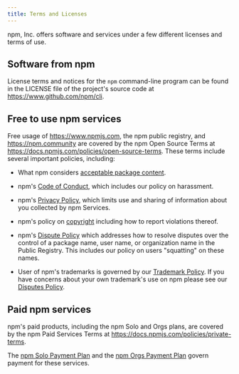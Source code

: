 ```yaml
---
title: Terms and Licenses
---
```

npm, Inc. offers software and services under a few different licenses
and terms of use.

## Software from npm

License terms and notices for the `npm` command-line program can
be found in the LICENSE file of the project's source code at
<https://www.github.com/npm/cli>.

## Free to use npm services

Free usage of <https://www.npmjs.com>, the npm public registry,
and <https://npm.community>
are covered by the npm Open Source Terms at <https://docs.npmjs.com/policies/open-source-terms>.
These terms include several important policies, including:

* What npm considers [acceptable package content][acceptable-use].

* npm's [Code of Conduct][conduct], which includes our policy on harassment.

* npm's [Privacy Policy][privacy], which limits use and sharing of information
about you collected by npm Services.

* npm's policy on [copyright][dmca] including how to report violations thereof.

* npm's [Dispute Policy][disputes] which addresses how to resolve disputes
over the control of a package name, user name, or organization name in the Public Registry. This includes
our policy on users "squatting" on these names.

* User of npm's trademarks is governed by our [Trademark Policy][trademark]. If you
have concerns about your own trademark's use on npm please see our [Disputes Policy][disputes-trademark].

## Paid npm services

npm's paid products, including the npm Solo and Orgs plans, are
covered by the npm Paid Services Terms at <https://docs.npmjs.com/policies/private-terms>.

The [npm Solo Payment Plan][solo-plan]
and the [npm Orgs Payment Plan][orgs-plan]
govern payment for these services.

[acceptable-use]: /policies/open-source-terms#acceptable-use
[privacy]: /policies/privacy
[dmca]: /policies/dmca
[disputes]: /policies/disputes
[trademark]: /policies/trademark
[disputes-trademark]: /policies/disputes#trademarks
[conduct]: /policies/conduct
[orgs-plan]: /policies/orgs-plan
[solo-plan]: /policies/solo-plan